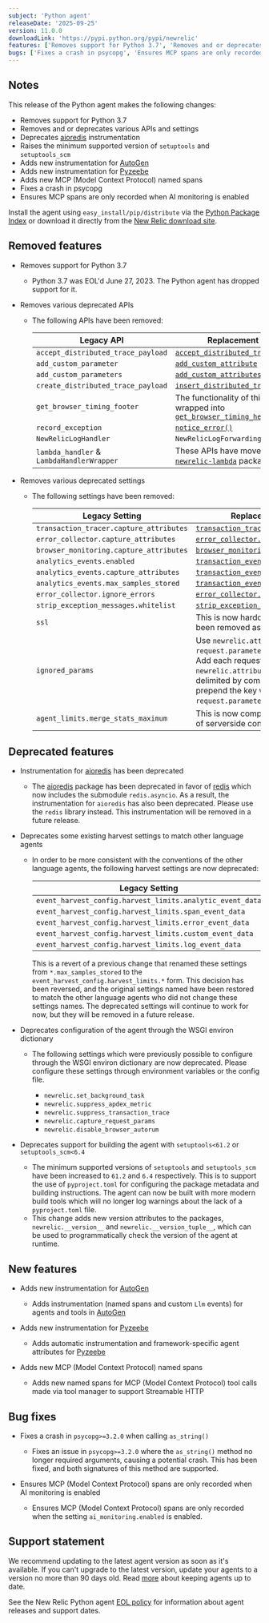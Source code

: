 ```yaml
---
subject: 'Python agent'
releaseDate: '2025-09-25'
version: 11.0.0
downloadLink: 'https://pypi.python.org/pypi/newrelic'
features: ['Removes support for Python 3.7', 'Removes and or deprecates various APIs and settings', 'Deprecates [aioredis](https://pypi.org/project/aioredis/) instrumentation', 'Raises the minimum supported version of `setuptools` and `setuptools_scm`', 'Adds new instrumentation for [AutoGen](https://github.com/microsoft/autogen)', 'Adds new instrumentation for [Pyzeebe](https://pypi.org/project/pyzeebe/)', 'Adds new MCP (Model Context Protocol) named spans']
bugs: ['Fixes a crash in psycopg', 'Ensures MCP spans are only recorded when AI monitoring is enabled']
---
```


## Notes

This release of the Python agent makes the following changes:

  * Removes support for Python 3.7
  * Removes and or deprecates various APIs and settings
  * Deprecates [aioredis](https://pypi.org/project/aioredis/) instrumentation
  * Raises the minimum supported version of `setuptools` and `setuptools_scm`
  * Adds new instrumentation for [AutoGen](https://github.com/microsoft/autogen)
  * Adds new instrumentation for [Pyzeebe](https://pypi.org/project/pyzeebe/)
  * Adds new MCP (Model Context Protocol) named spans
  * Fixes a crash in psycopg
  * Ensures MCP spans are only recorded when AI monitoring is enabled

Install the agent using `easy_install/pip/distribute` via the [Python Package Index](https://pypi.python.org/pypi/newrelic) or download it directly from the [New Relic download site](https://download.newrelic.com/python_agent/release).

## Removed features

* Removes support for Python 3.7

  * Python 3.7 was EOL'd June 27, 2023. The Python agent has dropped support for it.

* Removes various deprecated APIs

  * The following APIs have been removed:

    | Legacy API                                | Replacement API                                                                                                                                                                    |
    |-------------------------------------------|------------------------------------------------------------------------------------------------------------------------------------------------------------------------------------|
    | `accept_distributed_trace_payload`        | [`accept_distributed_trace_headers`](/docs/agents/python-agent/python-agent-api/acceptdistributedtraceheaders-python-agent-api)                                                    |
    | `add_custom_parameter`                    | [`add_custom_attribute`](/docs/apm/agents/python-agent/python-agent-api/addcustomattribute-python-agent-api)                                                                       |
    | `add_custom_parameters`                   | [`add_custom_attributes`](/docs/apm/agents/python-agent/python-agent-api/addcustomattributes-python-agent-api)                                                                     |
    | `create_distributed_trace_payload`        | [`insert_distributed_trace_headers`](/docs/apm/agents/python-agent/python-agent-api/insertdistributedtraceheaders-python-agent-api)                                                |
    | `get_browser_timing_footer`               | The functionality of this has been wrapped into [`get_browser_timing_header()`](/docs/apm/agents/python-agent/python-agent-api/getbrowsertimingheader-python-agent-api)            |
    | `record_exception`                        | [`notice_error()`](/docs/agents/python-agent/python-agent-api/notice_error)                                                                                                        |
    | `NewRelicLogHandler`                      | `NewRelicLogForwardingHandler`                                                                                                                                                     |
    | `lambda_handler` & `LambdaHandlerWrapper` | These APIs have moved to the [`newrelic-lambda`](/docs/serverless-function-monitoring/aws-lambda-monitoring/instrument-lambda-function/sdk-based-instrumentation/#python) package. |

* Removes various deprecated settings

  * The following settings have been removed:

    | Legacy Setting                          | Replacement Setting                                                                                                                                                                                                          |
    |-----------------------------------------|------------------------------------------------------------------------------------------------------------------------------------------------------------------------------------------------------------------------------|
    | `transaction_tracer.capture_attributes` | [`transaction_tracer.attributes.enabled`](/docs/apm/agents/python-agent/configuration/python-agent-configuration#cfg-tt-attributes-enabled)                                                                                 |
    | `error_collector.capture_attributes`    | [`error_collector.attributes.enabled`](/docs/apm/agents/python-agent/configuration/python-agent-configuration#cfg-error-attributes-enabled)                                                                                 |
    | `browser_monitoring.capture_attributes` | [`browser_monitoring.attributes.enabled`](/docs/apm/agents/python-agent/configuration/python-agent-configuration#cfg-browser-attributes-enabled)                                                                            |
    | `analytics_events.enabled`              | [`transaction_events.enabled`](/docs/apm/agents/python-agent/configuration/python-agent-configuration#transaction-events-enabled)                                                                                            |
    | `analytics_events.capture_attributes`   | [`transaction_events.attributes.enabled`](/docs/apm/agents/python-agent/configuration/python-agent-configuration#cfg-events-attributes-enabled)                                                                             |
    | `analytics_events.max_samples_stored`   | [`transaction_events.max_samples_stored`](/docs/apm/agents/python-agent/configuration/python-agent-configuration#transaction-events-max-samples-stored)                                                                     |
    | `error_collector.ignore_errors`         | [`error_collector.ignore_classes`](/docs/apm/agents/python-agent/configuration/python-agent-configuration#error-ignore)                                                                                                      |
    | `strip_exception_messages.whitelist`    | [`strip_exception_messages.allowlist`](/docs/apm/agents/python-agent/configuration/python-agent-configuration#strip_exception_messages_allowlist)                                                                           |
    | `ssl`                                   | This is now hardcoded to `true` so it has been removed as a setting option.                                                                                                                                                  |
    | `ignored_params`                        | Use `newrelic.attributes.exclude = request.parameters.{name}` instead. Add each request parameter key to the `newrelic.attributes.exclude` list,  delimited by commas. Be sure to prepend the key with `request.parameters`. |
    | `agent_limits.merge_stats_maximum`      | This is now completely ignored in favor of serverside config.                                                                                                                                                                |

## Deprecated features

* Instrumentation for [aioredis](https://pypi.org/project/aioredis/) has been deprecated

  * The [aioredis](https://pypi.org/project/aioredis/) package has been deprecated in favor of [redis](https://pypi.org/project/redis/) which now includes the submodule `redis.asyncio`. As a result, the instrumentation for `aioredis` has also been deprecated. Please use the `redis` library instead. This instrumentation will be removed in a future release.

* Deprecates some existing harvest settings to match other language agents

  * In order to be more consistent with the conventions of the other language agents, the following harvest settings are now deprecated:

    | Legacy Setting                                            | Replacement Setting                                                                                                                                                             |
    |-----------------------------------------------------------|---------------------------------------------------------------------------------------------------------------------------------------------------------------------------------|
    | `event_harvest_config.harvest_limits.analytic_event_data` | [`transaction_events.max_samples_stored`](/docs/apm/agents/python-agent/configuration/python-agent-configuration#transaction-events-max-samples-stored)                         |
    | `event_harvest_config.harvest_limits.span_event_data`     | [`span_events.max_samples_stored`](/docs/apm/agents/python-agent/configuration/python-agent-configuration#cfg-tt-max-samples-stored)                                            |
    | `event_harvest_config.harvest_limits.error_event_data`    | [`error_collector.max_event_samples_stored`](/docs/apm/agents/python-agent/configuration/python-agent-configuration#error-max-event-samples-stored)                             |
    | `event_harvest_config.harvest_limits.custom_event_data`   | [`custom_insights_events.max_samples_stored`](/docs/apm/agents/python-agent/configuration/python-agent-configuration#custom-insights-events-max-samples-stored)                 |
    | `event_harvest_config.harvest_limits.log_event_data`      | [`application_logging.forwarding.max_samples_stored`](/docs/apm/agents/python-agent/configuration/python-agent-configuration#application-logging-forwarding-max-samples-stored) |

    This is a revert of a previous change that renamed these settings from `*.max_samples_stored` to the `event_harvest_config.harvest_limits.*` form.
    This decision has been reversed, and the original settings named have been restored to match the other language agents who did not change these settings names.
    The deprecated settings will continue to work for now, but they will be removed in a future release.

* Deprecates configuration of the agent through the WSGI environ dictionary

  * The following settings which were previously possible to configure through the WSGI environ dictionary are now deprecated. Please configure these settings through environment variables or the config file.

    * `newrelic.set_background_task`
    * `newrelic.suppress_apdex_metric`
    * `newrelic.suppress_transaction_trace`
    * `newrelic.capture_request_params`
    * `newrelic.disable_browser_autorum`

* Deprecates support for building the agent with `setuptools<61.2` or `setuptools_scm<6.4`

  * The minimum supported versions of `setuptools` and `setuptools_scm` have been increased to `61.2` and `6.4` respectively.
    This is to support the use of `pyproject.toml` for configuring the package metadata and building instructions.
    The agent can now be built with more modern build tools which will no longer log warnings about the lack of a `pyproject.toml` file.
  * This change adds new version attributes to the packages, `newrelic.__version__` and `newrelic.__version_tuple__`, which can be used to programmatically check the version of the agent at runtime.

## New features

* Adds new instrumentation for [AutoGen](https://github.com/microsoft/autogen)

  * Adds instrumentation (named spans and custom `Llm` events) for agents and tools in [AutoGen](https://github.com/microsoft/autogen)

* Adds new instrumentation for [Pyzeebe](https://pypi.org/project/pyzeebe/)

  * Adds automatic instrumentation and framework-specific agent attributes for [Pyzeebe](https://pypi.org/project/pyzeebe/)

* Adds new MCP (Model Context Protocol) named spans

  * Adds new named spans for MCP (Model Context Protocol) tool calls made via tool manager to support Streamable HTTP

## Bug fixes

* Fixes a crash in `psycopg>=3.2.0` when calling `as_string()`

  * Fixes an issue in `psycopg>=3.2.0` where the `as_string()` method no longer required arguments, causing a potential crash. This has been fixed, and both signatures of this method are supported.

* Ensures MCP (Model Context Protocol) spans are only recorded when AI monitoring is enabled
  
  * Ensures MCP (Model Context Protocol) spans are only recorded when the setting `ai_monitoring.enabled` is enabled.

## Support statement

We recommend updating to the latest agent version as soon as it's available. If you can't upgrade to the latest version, update your agents to a version no more than 90 days old. Read [more](/docs/new-relic-solutions/new-relic-one/install-configure/update-new-relic-agent/) about keeping agents up to date.

See the New Relic Python agent [EOL policy](/docs/apm/agents/python-agent/getting-started/python-agent-eol-policy/) for information about agent releases and support dates.

